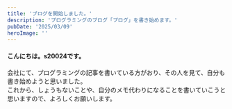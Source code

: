 ```yaml
---
title: 'ブログを開始しました。'
description: 'プログラミングのブログ「プログ」を書き始めます。'
pubDate: '2025/03/09'
heroImage: ''
---
```


#### こんにちは。s20024です。

会社にて、プログラミングの記事を書いている方がおり、その人を見て、自分も書き始めようと思いました。  
これから、しょうもないことや、自分のメモ代わりになることを書いていこうと思いますので、よろしくお願いします。  
